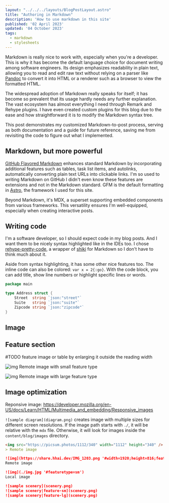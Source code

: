 ```yaml
---
layout: "../../../layouts/BlogPostLayout.astro"
title: "Authoring in Markdown"
description: 'How to use markdown in this site'
published: '02 April 2023'
updated: '04 October 2023'
tags:
  - markdown
  - stylesheets
---
```


Markdown is really nice to work with, especially when you're a developer.  This
is why it has become the default language choice for document writing among
software engineers. Its design emphasizes readability in plain text, allowing
you to read and edit raw text without relying on a parser like
[Pandoc](https://pandoc.org/) to convert it into HTML or a renderer such as a
browser to view the formatted HTML.

The widespread adoption of Markdown really speaks for itself; it has become so
prevalent that its usage hardly needs any further explanation. The vast
ecosystem has almost everything I need through Remark and Rehype plugins. I have
even created custom plugins for this blog due to the ease and how
straightforward it is to modify the Markdown syntax tree.

This post demonstrates my customized Markdown-to-post process, serving as both
documentation and a guide for future reference, saving me from revisiting the
code to figure out what I implemented.

## Markdown, but more powerful

[GitHub Flavored Markdown](https://github.github.com/gfm) enhances standard
Markdown by incorporating additional features such as tables, task list items,
and autolinks, automatically converting plain text URLs into clickable links.
I'm so used to writing Markdown on GitHub I didn't even know these features are
extensions and not in the Markdown standard.  GFM is the default formatting in
[Astro](https://astro.build/), the framework I used for this site.

Beyond Markdown, it's MDX, a superset supporting embedded components from
various frameworks. This versatility ensures I'm well-equipped, especially when
creating interactive posts.

## Writing code

I'm a software developer, so I should expect code in my blog posts. And I want
them to be nicely syntax highlighted like in the IDEs too. I chose
[rehype-pretty-code](https://rehype-pretty-code.netlify.app/), a wrapper of
[shiki](https://github.com/shikijs/shiki) for Markdown so I don't have to think
much about it.

Aside from syntax highlighting, it has some other nice features too. The inline
code can also be colored: `var x = 2{:go}`. With the code block, you can add
title, show line numbers or highlight specific lines or words.

```go showLineNumbers title="example.go" {5-6, 1} /Address/
package main

type Address struct {
	Street  string `json:"street"`
	Suite   string `json:"suite"`
	Zipcode string `json:"zipcode"`
}
```

## Image

## Feature section

#TODO feature image or table by enlarging it outside the reading width

![img](https://share.hhai.dev/IMG_1203.png '#width=1920;height=816;featuretype=sm')
Remote image with small feature type

![img](https://share.hhai.dev/IMG_1203.png '#width=1920;height=816;featuretype=lg')
Remote image with large feature type


## Image optimization

Reponsive image: https://developer.mozilla.org/en-US/docs/Learn/HTML/Multimedia_and_embedding/Responsive_images

`![sample diagram](diagram.png)` creates image with multiple sizes for different
screen resolutions. If the image path starts with `./`, it will be relative with
the `mdx` file. Otherwise, it will look for images inside the
`content/blog/images` directory.

```md /feature-sm/ /lg/
<img src="https://picsum.photos/1112/340" width="1112" height="340" />
> Remote image

![img](https://share.hhai.dev/IMG_1203.png '#width=1920;height=816;featuretype=lg')
Remote image

![img](./img.jpg '#featuretype=sm')
Local image

![sample scenery](scenery.png)
![sample scenery|feature-sm](scenery.png)
![sample scenery|feature-lg](scenery.png)
```
